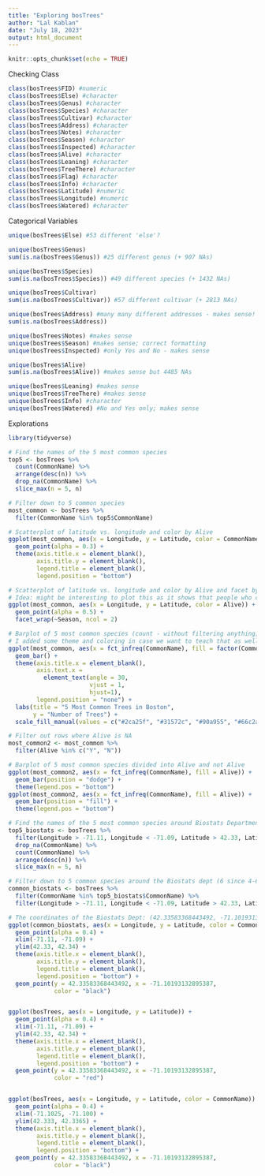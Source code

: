 ```yaml
---
title: "Exploring bosTrees"
author: "Lal Kablan"
date: "July 18, 2023"
output: html_document
---
```


```r
knitr::opts_chunk$set(echo = TRUE)
```

Checking Class
```r
class(bosTrees$FID) #numeric
class(bosTrees$Else) #character
class(bosTrees$Genus) #character
class(bosTrees$Species) #character
class(bosTrees$Cultivar) #character
class(bosTrees$Address) #character
class(bosTrees$Notes) #character
class(bosTrees$Season) #character
class(bosTrees$Inspected) #character
class(bosTrees$Alive) #character
class(bosTrees$Leaning) #character
class(bosTrees$TreeThere) #character
class(bosTrees$Flag) #character
class(bosTrees$Info) #character
class(bosTrees$Latitude) #numeric
class(bosTrees$Longitude) #numeric
class(bosTrees$Watered) #character
```

Categorical Variables
```r
unique(bosTrees$Else) #53 different 'else'?

unique(bosTrees$Genus) 
sum(is.na(bosTrees$Genus)) #25 different genus (+ 907 NAs)

unique(bosTrees$Species)
sum(is.na(bosTrees$Species)) #49 different species (+ 1432 NAs)

unique(bosTrees$Cultivar) 
sum(is.na(bosTrees$Cultivar)) #57 different cultivar (+ 2813 NAs)

unique(bosTrees$Address) #many many different addresses - makes sense!
sum(is.na(bosTrees$Address))

unique(bosTrees$Notes) #makes sense
unique(bosTrees$Season) #makes sense; correct formatting
unique(bosTrees$Inspected) #only Yes and No - makes sense

unique(bosTrees$Alive) 
sum(is.na(bosTrees$Alive)) #makes sense but 4485 NAs

unique(bosTrees$Leaning) #makes sense
unique(bosTrees$TreeThere) #makes sense
unique(bosTrees$Info) #character
unique(bosTrees$Watered) #No and Yes only; makes sense
```

Explorations
```r
library(tidyverse)

# Find the names of the 5 most common species
top5 <- bosTrees %>%
  count(CommonName) %>%
  arrange(desc(n)) %>%
  drop_na(CommonName) %>%
  slice_max(n = 5, n)

# Filter down to 5 common species
most_common <- bosTrees %>%
  filter(CommonName %in% top5$CommonName)

# Scatterplot of latitude vs. longitude and color by Alive
ggplot(most_common, aes(x = Longitude, y = Latitude, color = CommonName)) +
  geom_point(alpha = 0.3) +
  theme(axis.title.x = element_blank(),
        axis.title.y = element_blank(),
        legend.title = element_blank(),
        legend.position = "bottom")

# Scatterplot of latitude vs. longitude and color by Alive and facet by Season
# Idea: might be interesting to plot this as it shows that people who collected this data did not fill in Alive information during Fall'15-18 and Spring'16-19, so probably this is a 'new' practice
ggplot(most_common, aes(x = Longitude, y = Latitude, color = Alive)) +
  geom_point(alpha = 0.5) +
  facet_wrap(~Season, ncol = 2)

# Barplot of 5 most common species (count - without filtering anything)
# I added some theme and coloring in case we want to teach that as well
ggplot(most_common, aes(x = fct_infreq(CommonName), fill = factor(CommonName))) +
  geom_bar() +
  theme(axis.title.x = element_blank(),
        axis.text.x =
          element_text(angle = 30,
                       vjust = 1,
                       hjust=1),
        legend.position = "none") +
  labs(title = "5 Most Common Trees in Boston",
       y = "Number of Trees") +
  scale_fill_manual(values = c("#2ca25f", "#31572c", "#90a955", "#66c2a4", "#006d2c"))

# Filter out rows where Alive is NA
most_common2 <- most_common %>%
  filter(Alive %in% c("Y", "N"))

# Barplot of 5 most common species divided into Alive and not Alive
ggplot(most_common2, aes(x = fct_infreq(CommonName), fill = Alive)) +
  geom_bar(position = "dodge") +
  theme(legend.pos = "bottom")
ggplot(most_common2, aes(x = fct_infreq(CommonName), fill = Alive)) +
  geom_bar(position = "fill") +
  theme(legend.pos = "bottom")

# Find the names of the 5 most common species around Biostats Department
top5_biostats <- bosTrees %>%
  filter(Longitude > -71.11, Longitude < -71.09, Latitude > 42.33, Latitude < 42.34) %>%
  drop_na(CommonName) %>%
  count(CommonName) %>%
  arrange(desc(n)) %>%
  slice_max(n = 5, n)

# Filter down to 5 common species around the Biostats dept (6 since 4-6 is a tie)
common_biostats <- bosTrees %>%
  filter(CommonName %in% top5_biostats$CommonName) %>%
  filter(Longitude > -71.11, Longitude < -71.09, Latitude > 42.33, Latitude < 42.34)

# The coordinates of the Biostats Dept: (42.33583368443492, -71.10193132895387)
ggplot(common_biostats, aes(x = Longitude, y = Latitude, color = CommonName)) +
  geom_point(alpha = 0.4) +
  xlim(-71.11, -71.09) +
  ylim(42.33, 42.34) +
  theme(axis.title.x = element_blank(),
        axis.title.y = element_blank(),
        legend.title = element_blank(),
        legend.position = "bottom") +
  geom_point(y = 42.33583368443492, x = -71.10193132895387,
             color = "black")


ggplot(bosTrees, aes(x = Longitude, y = Latitude)) +
  geom_point(alpha = 0.4) +
  xlim(-71.11, -71.09) +
  ylim(42.33, 42.34) +
  theme(axis.title.x = element_blank(),
        axis.title.y = element_blank(),
        legend.title = element_blank(),
        legend.position = "bottom") +
  geom_point(y = 42.33583368443492, x = -71.10193132895387,
             color = "red")


ggplot(bosTrees, aes(x = Longitude, y = Latitude, color = CommonName)) +
  geom_point(alpha = 0.4) +
  xlim(-71.1025, -71.100) +
  ylim(42.333, 42.3365) +
  theme(axis.title.x = element_blank(),
        axis.title.y = element_blank(),
        legend.title = element_blank(),
        legend.position = "bottom") +
  geom_point(y = 42.33583368443492, x = -71.10193132895387,
             color = "black")
```


